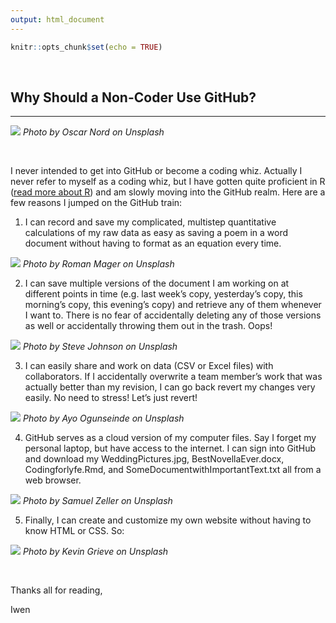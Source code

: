 ```yaml
---
output: html_document
---
```


```r
knitr::opts_chunk$set(echo = TRUE)
```

<br>

## Why Should a Non-Coder Use GitHub?
***

![](images/code.jpg)
_Photo by Oscar Nord on Unsplash_

<br>

I never intended to get into GitHub or become a coding whiz. Actually I never refer to myself as a coding whiz, but I have gotten quite proficient in R ([read more about R](http://ohi-science.org/globalfellows/z1_whyRmd.html)) and am slowly moving into the GitHub realm. Here are a few reasons I jumped on the GitHub train:

1. I can record and save my complicated, multistep quantitative calculations of my raw data as easy as saving a poem in a word document without having to format as an equation every time.

![](images/math.jpg)
_Photo by Roman Mager on Unsplash_

2. I can save multiple versions of the document I am working on at different points in time (e.g. last week's copy, yesterday's copy, this morning's copy, this evening's copy) and retrieve any of them whenever I want to. There is no fear of accidentally deleting any of those versions as well or accidentally throwing them out in the trash. Oops!

![](images/versioning.jpg)
_Photo by Steve Johnson on Unsplash_


3. I can easily share and work on data (CSV or Excel files) with collaborators. If I accidentally overwrite a team member's work that was actually better than my revision, I can go back revert my changes very easily. No need to stress! Let's just revert!

![](images/distress.jpg)
_Photo by Ayo Ogunseinde on Unsplash_


4. GitHub serves as a cloud version of my computer files. Say I forget my personal laptop, but have access to the internet. I can sign into GitHub and download my WeddingPictures.jpg, BestNovellaEver.docx, Codingforlyfe.Rmd, and SomeDocumentwithImportantText.txt all from a web browser.

![](images/cloud.jpg)
_Photo by Samuel Zeller on Unsplash_

5. Finally, I can create and customize my own website without having to know HTML or CSS. So:

![](images/badass.jpg)
_Photo by Kevin Grieve on Unsplash_

<br> 

Thanks all for reading,

Iwen
